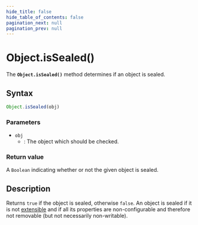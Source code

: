 ```yaml
---
hide_title: false
hide_table_of_contents: false
pagination_next: null
pagination_prev: null
---
```

# Object.isSealed()

The **`Object.isSealed()`** method determines if an object is
sealed.

## Syntax

```js
Object.isSealed(obj)
```

### Parameters

- `obj`
  - : The object which should be checked.

### Return value

A `Boolean` indicating whether or not the given object is sealed.

## Description

Returns `true` if the object is sealed, otherwise `false`. An
object is sealed if it is not [extensible](../../globals/Object/isExtensible.mdx) and
if all its properties are non-configurable and therefore not removable (but not
necessarily non-writable).
